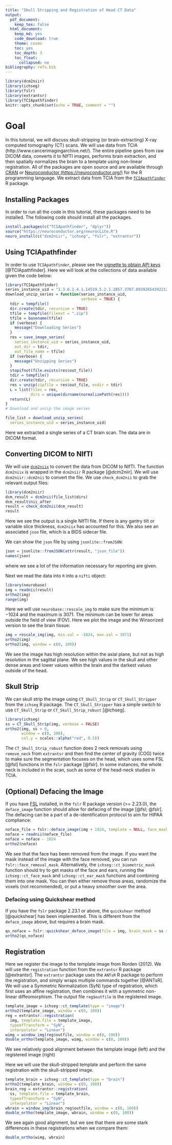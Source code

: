 ```yaml
---
title: "Skull Stripping and Registration of Head CT Data"
output:
  pdf_document:
    keep_tex: false
  html_document:
    keep_md: yes
    code_download: true    
    theme: cosmo
    toc: yes
    toc_depth: 3
    toc_float:
      collapsed: no
bibliography: refs.bib
---
```



```r
library(dcm2niir)
library(ichseg)
library(fslr)
library(extrantsr)
library(TCIApathfinder)
knitr::opts_chunk$set(echo = TRUE, comment = "")
```


# Goal
In this tutorial, we will discuss skull-stripping (or brain-extracting) X-ray computed tomography (CT) scans.  We will use data from TCIA (http://www.cancerimagingarchive.net/).  The entire pipeline goes from raw DICOM data, converts it to NIfTI images, performs brain extraction, and then spatially normalizes the brain to a template using non-linear registration.  All of the packages are open source and are available through [CRAN](https://cran.r-project.org/) or [Neuroconductor (https://neuroconductor.org/)](https://neuroconductor.org/) for the R programming language.  We extract data from TCIA from the [`TCIApathfinder`](https://CRAN.R-project.org/package=TCIApathfinder) R package.

## Installing Packages

In order to run all the code in this tutorial, these packages need to be installed.  The following code should install all the packages. 

```r
install.packages(c("TCIApathfinder", "dplyr"))
source("https://neuroconductor.org/neurocLite.R") 
neuro_install(c("dcm2niir", "ichseg", "fslr", "extrantsr"))
```



## Using TCIApathfinder

In order to use `TCIApathfinder`, please see the [vignette to obtain API keys](https://cran.r-project.org/web/packages/TCIApathfinder/vignettes/introduction.html) [@TCIApathfinder].  Here we will look at the collections of data available given the code below:

```r
library(TCIApathfinder)
series_instance_uid = "1.3.6.1.4.1.14519.5.2.1.2857.3707.893926543922125108620513439908"
download_unzip_series = function(series_instance_uid,
                                 verbose = TRUE) {
  tdir = tempfile()
  dir.create(tdir, recursive = TRUE)
  tfile = tempfile(fileext = ".zip")
  tfile = basename(tfile)
  if (verbose) {
    message("Downloading Series")
  }
  res = save_image_series(
    series_instance_uid = series_instance_uid, 
    out_dir = tdir, 
    out_file_name = tfile)
  if (verbose) {
    message("Unzipping Series")
  }  
  stopifnot(file.exists(res$out_file))
  tdir = tempfile()
  dir.create(tdir, recursive = TRUE)
  res = unzip(zipfile = res$out_file, exdir = tdir)
  L = list(files = res,
           dirs = unique(dirname(normalizePath(res))))
  return(L)
}
# Download and unzip the image series

file_list = download_unzip_series(
  series_instance_uid = series_instance_uid)
```

Here we extracted a single series of a CT brain scan.  The data are in DICOM format.

## Converting DICOM to NIfTI

We will use [`dcm2niix`](https://github.com/rordenlab/dcm2niix) to convert the data from DICOM to NIfTI.  The function `dcm2niix` is wrapped in the `dcm2niir` R package [@dcm2niir].  We will use `dcm2niir::dcm2nii` to convert the file.  We use `check_dcm2nii` to grab the relevant output files:
 
```r
library(dcm2niir)
dcm_result = dcm2nii(file_list$dirs)
dcm_result$nii_after
result = check_dcm2nii(dcm_result)
result
```
Here we see the output is a single NIfTI file.  If there is any gantry tilt or variable slice thickness, `dcm2niix` has accounted for this.  We also see an associated `json` file, which is a BIDS sidecar file.

We can show the `json` file by using `jsonlite::fromJSON`:
```r
json = jsonlite::fromJSON(attr(result, "json_file"))
names(json)
```
where we see a lot of the information necessary for reporting are given.  

Next we read the data into `R` into a `nifti` object:
```r
library(neurobase)
img = readnii(result)
ortho2(img)
range(img)
```

Here we will use `neurobase::rescale_img` to make sure the minimum is $-1024$ and the maximum is $3071$.  The minimum can be lower for areas outside the field of view (FOV).  Here we plot the image and the Winsorized version to see the brain tissue:

```r
img = rescale_img(img, min.val = -1024, max.val = 3071)
ortho2(img)
ortho2(img, window = c(0, 100))
```

We see the image has high resolution within the axial plane, but not as high resolution in the sagittal plane.  We see high values in the skull and other dense areas and lower values within the brain and the darkest values outside of the head.


## Skull Strip

We can skull strip the image using `CT_Skull_Strip` or `CT_Skull_Stripper` from the `ichseg` R package.  The `CT_Skull_Stripper` has a simple switch to use `CT_Skull_Strip` or `CT_Skull_Strip_robust` [@ichseg].  
```r
library(ichseg)
ss = CT_Skull_Strip(img, verbose = FALSE)
ortho2(img, ss > 0, 
       window = c(0, 100),
       col.y = scales::alpha("red", 0.5))
```

The `CT_Skull_Strip_robust` function does 2 neck removals using `remove_neck` from `extrantsr` and then find the center of gravity (COG) twice to make sure the segmentation focuses on the head, which uses some FSL [@fsl] functions in the `fslr` package [@fslr].  In some instances, the whole neck is included in the scan, such as some of the head-neck studies in TCIA.


## (Optional) Defacing the Image

If you have [FSL](https://fsl.fmrib.ox.ac.uk/fsl/fslwiki) installed, in the `fslr` R package version (>= 2.23.0), the `deface_image` function should allow for defacing of the image [@fsl; @fslr].  The defacing can be a part of a de-identification protocol to aim for HIPAA compliance:

```r
noface_file = fslr::deface_image(img + 1024, template = NULL, face_mask = NULL)
noface = readnii(noface_file)
noface = noface - 1024
ortho2(noface)
```

We see that the face has been removed from the image.  If you want the mask instead of the image with the face removed, you can run `fslr::face_removal_mask`.  Alternatively, the `ichseg::ct_biometric_mask` function should try to get masks of the face and ears, running the `ichseg::ct_face_mask` and `ichseg::ct_ear_mask` functions and combining them into one mask.  You can then either remove those areas, randomize the voxels (not recommended), or put a heavy smoother over the area. 


### Defacing using Quickshear method
If you have the `fslr` package 2.23.1 or above, the `quickshear` method [@quickshear] has been implemented.  This is different from the `deface_image` above, but requires a brain mask.  

```r
qs_noface = fslr::quickshear_deface_image(file = img, brain_mask = ss > 0)
ortho2(qs_noface)
```



## Registration

Here we register the image to the template image from Rorden (2012).  We will use the `registration` function from the `extrantsr` R package [@extrantsr].  The `extrantsr` package uses the `ANTsR` R package to perform the registration, and simply wraps multiple commands together [@ANTsR].  We will use a Symmetric Normalization (SyN) type of registration, which first uses an affine registration, then combines it with a symmetric non-linear diffeomorphism.  The output file `reg$outfile` is the registered image.

```r
template_image = ichseg::ct_template(type = "image")
ortho2(template_image, window = c(0, 100))
reg = extrantsr::registration(
  img, template.file = template_image, 
  typeofTransform = "SyN", 
  interpolator = "Linear")
wimg = window_img(reg$outfile, window = c(0, 100))
double_ortho(template_image, wimg, window = c(0, 100))
```
We see relatively good alignment between the template image (left) and the registered image (right)

Here we will use the skull-stripped template and perform the same registration with the skull-stripped image.  
```r
template_brain = ichseg::ct_template(type = "brain")
ortho2(template_brain, window = c(0, 100))
brain_reg = extrantsr::registration(
  ss, template.file = template_brain, 
  typeofTransform = "SyN", 
  interpolator = "Linear")
wbrain = window_img(brain_reg$outfile, window = c(0, 100))
double_ortho(template_image, wbrain, window = c(0, 100))
```

We see again good alignment, but we see that there are some stark differences in these registrations when we compare them:

```r
double_ortho(wimg, wbrain)
```
